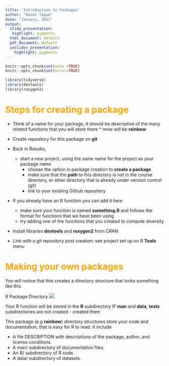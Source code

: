 ```yaml
---
title: 'Introduction to Packages'
author: "Naomi Tague"
date: "January, 2021"
output:
  slidy_presentation:
   highlight: pygments
  html_document: default
  pdf_document: default
  ioslides_presentation:
    highlight: pygments
---
```


```r
knitr::opts_chunk$set(echo =TRUE)
knitr::opts_chunk$set(error=TRUE)

library(tidyverse)
library(devtools)
library(roxygen2)

```


# <span style="color:orange">Steps for creating a package</span>

* Think of a name for your package, it should be descriptive of the many related functions that you will store there
      * mine will be **rainbow**

* Create repository for this package on **git**

* Back in Rstudio, 
  * start a new project, using the same name for the project as your package name
    * choose the option in package creation to **create a package**
    * make sure that the **path** to this directory is not in the course directory, or other directory that is 
already under version control (git)
    * link to your existing Github repository
    
* If you already have an R function you can add it here
  * make sure your function is named **something.R** and follows the format for functions that we have been using 
  * try adding one of the functions that you created to compute diversity
  
* Install libraries **devtools** and **roxygen2** from CRAN

* Link with a git repository post creation: see project set up on R **Tools** menu

# <span style="color:orange">Making your own packages</span>

You will notice that this creates a directory structure that looks something like this

R Package Directory ![](Rdirstruct.jpeg)

Your R function will be stored in the **R** subdirectory
IF **man** and **data**, **tests** subdirectories are not created - created them

This package (e.g **rainbow**)  directory structures  store your code and documentation; that is easy for R to read. It include

* A file DESCRIPTION with descriptions of the package, author, and license conditions
* A man/ subdirectory of documentation files.
* An R/ subdirectory of R code.
* A data/ subdirectory of datasets.

